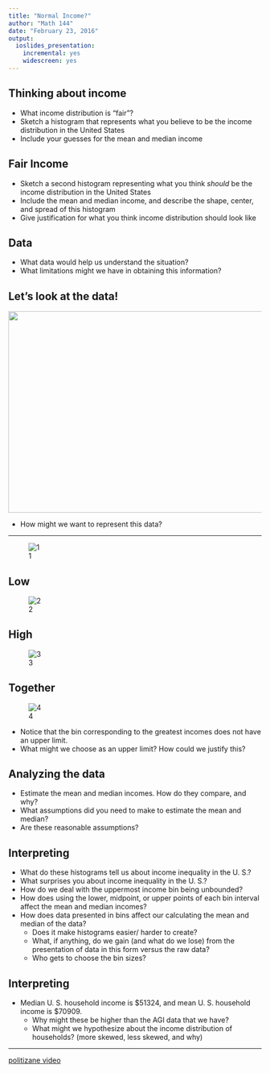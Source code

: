 ```yaml
---
title: "Normal Income?"
author: "Math 144"
date: "February 23, 2016"
output: 
  ioslides_presentation: 
    incremental: yes
    widescreen: yes
---
```


## Thinking about income

* What income distribution is "fair"?
* Sketch a histogram that represents what you believe to be the income distribution in the United States
* Include your guesses for the mean and median income


## Fair Income
* Sketch a second histogram representing what you think *should* be the income distribution in the United States
* Include the mean and median income, and describe the shape, center, and spread of this histogram
* Give justification for what you think income distribution should look like

## Data
* What data would help us understand the situation?
* What limitations might we have in obtaining this information?

## Let's look at the data!

<img src="5.png" width="800px" height="400px" />

* How might we want to represent this data?

---

![1](1.png)


## Low
![2](3.png)

## High
![3](2.png)

## Together
![4](4.png)

* Notice that the bin corresponding to the greatest incomes does not have an upper limit.
* What might we choose as an upper limit? How could we justify this?

## Analyzing the data
* Estimate the mean and median incomes. How do they compare, and why?
* What assumptions did you need to make to estimate the mean and median?
* Are these reasonable assumptions?

## Interpreting
* What do these histograms tell us about income inequality in the U. S.?
* What surprises you about income inequality in the U. S.?
* How do we deal with the uppermost income bin being unbounded?
* How does using the lower, midpoint, or upper points of each bin interval affect the mean and
median incomes?
* How does data presented in bins affect our calculating the mean and median of the data?
    * Does it make histograms easier/ harder to create?
    * What, if anything, do we gain (and what do we lose) from the presentation of data in this form versus the raw data?
    * Who gets to choose the bin sizes?

## Interpreting
* Median U. S. household income is $51324, and mean U. S. household income is $70909.
    * Why might these be higher than the AGI data that we have?
    * What might we hypothesize about the income distribution of households? (more skewed, less skewed, and why)
    
---

[politizane video](http://www.youtube.com/watch?v=QPKKQnijnsM)
